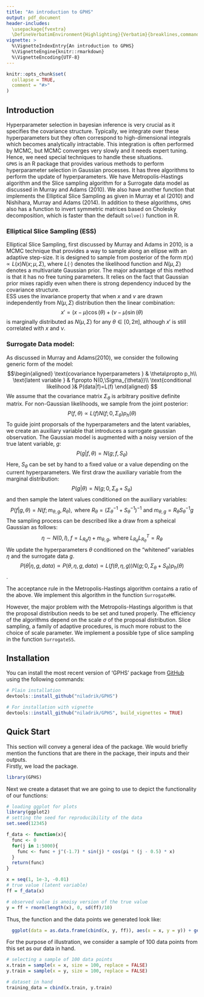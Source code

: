 ```yaml
---
title: "An introduction to GPHS"
output: pdf_document
header-includes:
  \usepackage{fvextra}
  \DefineVerbatimEnvironment{Highlighting}{Verbatim}{breaklines,commandchars=\\\{\}}
vignette: >
  %\VignetteIndexEntry{An introduction to GPHS}
  %\VignetteEngine{knitr::rmarkdown}
  %\VignetteEncoding{UTF-8}
---
```

\tableofcontents
```r
knitr::opts_chunk$set(
  collapse = TRUE,
  comment = "#>"
)
```
## Introduction
Hyperparameter selection in bayesian inference is very crucial as it specifies the covariance structure. Typically, we integrate over these hyperparameters but they often correspond to high-dimensional integrals which becomes analytically intractable. This integration is often performed by  MCMC, but MCMC converges very slowly and it needs expert tuning. Hence, we need special techniques to handle these situations. \
`GPHS` is an R package that provides various methods to perform hyperparameter selection in Gaussian processes. It has three algorithms to perform the update of hyperparameters. We have Metropolis-Hastings algorithm and the Slice sampling algorithm for a Surrogate data model as discussed in Murray and Adams (2010)\footnote{Murray and Adams (2010)}. We also have another function that implements the Elliptical Slice Sampling as given in Murray et al (2010) and Nishihara, Murray and Adams (2014). In addition to these algorithms, `GPHS` also has a function to invert symmetric matrices based on Cholesky decomposition, which is faster than the default `solve()` function in R.\

### Elliptical Slice Sampling (ESS)
Elliptical Slice Sampling, first discussed by Murray and Adams in 2010, is a MCMC technique that provides a way to sample along an ellipse with an adaptive step-size. It is designed to sample from posterior of the form $\pi(x)\propto L(x)N(x;\mu,\Sigma)$, where $L(\cdot)$ denotes the likelihood function and $N(\mu,\Sigma)$ denotes a multivariate Gaussian prior. The major advantage of this method is that it has no free tuning parameters. It relies on the fact that Gaussian prior mixes rapidly even when there is strong dependency induced by the covariance structure.\
ESS uses the invariance property that when $x$ and $\nu$ are drawn independently from $N(\mu,\Sigma)$ distribution then the linear combination: 
$$x'=(x-\mu)\cos(\theta) + (\nu-\mu)\sin(\theta)$$ 
is marginally distributed as $N(\mu,\Sigma)$ for any $\theta\in[0,2\pi]$, although $x'$ is still correlated with $x$ and $\nu$.

### Surrogate Data model:
As discussed in Murray and Adams(2010), we consider the following generic form of the model:
$$\begin{aligned}
\text{covariance hyperparameters } & \theta\propto p_h\\
\text{latent variable } & f\propto N(0,\Sigma_{\theta})\\
\text{conditional likelihood }& P(data|f)=L(f)
\end{aligned}
$$
We assume that the covariance matrix $\Sigma_\theta$ is arbitrary positive definite matrix. For non-Gaussian likelihoods, we sample from the joint posterior:
$$P(f,\theta)\propto L(f)N(f;0,\Sigma_\theta)p_h(\theta)$$
To guide joint proporsals of the hyperparameters and the latent variables, we create an auxiliary variable that introduces a surrogate gaussian observation. The Gaussian model is augmented with a noisy version of the true latent variable, $g$:
$$P(g|f,\theta)=N(g;f,S_\theta)$$
Here, $S_\theta$ can be set by hand to a fixed value or a value depending on the current hyperparameters. We first draw the auxiliary variable from the marginal distribution:
$$P(g|\theta)=N(g;0,\Sigma_\theta+S_\theta)$$
and then sample the latent values conditioned on the auxiliary variables:
$$P(f|g,\theta)=N(f;m_{\theta,g},R_\theta),\text{ where } R_{\theta}=\left(\Sigma_\theta^{-1}+S_\theta^{-1}\right)^{-1}\text{ and }m_{\theta,g}=R_\theta S_\theta^{-1}g$$
The sampling process can be described like a draw from a spheical Gaussian as follows:
$$\eta\sim N(0,I),\; f=L_{R_\theta}\eta+m_{\theta,g},\text{ where }L_{R_\theta}L_{R_\theta}^T=R_\theta$$
We update the hyperparameters $\theta$  conditioned on the 
"whitened" variables $\eta$ and the surrogate data $g$.
$$P(\theta|\eta,g,data)\propto P(\theta,\eta,g,data)\propto L(f(\theta,\eta,g))N(g;0,\Sigma_\theta+S_\theta)p_h(\theta)$$.

The acceptance rule in the Metropolis-Hastings algorithm contains a ratio of the above. We implement this algorithm in the function `SurrogateMH`.\

However, the major problem with the Metropolis-Hastings algorithm is that the proposal distribution needs to be set and tuned properly. The efficiency of the algorithms depend on the scale $\sigma$ of the proposal distribution. Slice sampling, a family of adaptive procedures, is much more robust to the choice of scale parameter. We implement a possible type of slice sampling in the function `SurrogateSS`.

## Installation

You can install the most recent version of 'GPHS' package from [GitHub](https://github.com/niladrik/GPHS) using the following commands:
```r
# Plain installation
devtools::install_github("niladrik/GPHS")

# For installation with vignette
devtools::install_github("niladrik/GPHS", build_vignettes = TRUE)
```

## Quick Start
This section will convey a general idea of the package. We would briefly mention the functions that are there in the package, their inputs and their outputs.\
Firstly, we load the package.
```r
library(GPHS)
```
Next we create a dataset that we are going to use to depict the functionality of our functions:
```r
# loading ggplot for plots
library(ggplot2)
# setting the seed for reproducibility of the data
set.seed(12345)

f_data <- function(x){
  func <- 0
  for(j in 1:5000){
    func <- func + j^(-1.7) * sin(j) * cos(pi * (j - 0.5) * x)
  }
  return(func)
}

x = seq(1, 1e-3, -0.01)
# true value (latent variable)
ff = f_data(x)

# observed value is anoisy version of the true value
y = ff + rnorm(length(x), 0, sd(ff)/10)
```
Thus, the function and the data points we generated look like:

```r
  ggplot(data = as.data.frame(cbind(x, y, ff)), aes(x = x, y = y)) + geom_point() + geom_line(aes(x = x, y = ff, color = "red")) + theme_bw() + theme(legend.position = "none")
```

For the purpose of illustration, we consider a sample of 100 data points from this set as our data in hand.
```r
# selecting a sample of 100 data points
x.train = sample(x = x, size = 100, replace = FALSE)
y.train = sample(x = y, size = 100, replace = FALSE)

# dataset in hand
training_data = cbind(x.train, y.train)
```

